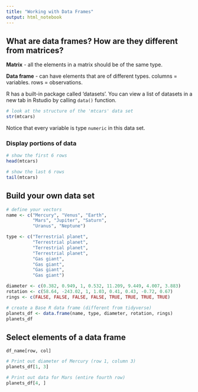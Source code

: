 ```yaml
---
title: "Working with Data Frames"
output: html_notebook
---
```


## What are data frames? How are they different from matrices?
**Matrix** - all the elements in a matrix should be of the same type.

**Data frame** - can have elements that are of different types. columns = variables. rows = observations.

R has a built-in package called 'datasets'. You can view a list of datasets in a new tab in Rstudio by calling `data()` function.
```r
# look at the structure of the 'mtcars' data set
str(mtcars)
```

Notice that every variable is type `numeric` in this data set.

### Display portions of data
```r
# show the first 6 rows
head(mtcars)

# show the last 6 rows
tail(mtcars)
```

## Build your own data set
```r
# define your vectors
name <- c("Mercury", "Venus", "Earth",
          "Mars", "Jupiter", "Saturn",
          "Uranus", "Neptune")

type <- c("Terrestrial planet",
          "Terrestrial planet",
          "Terrestrial planet",
          "Terrestrial planet",
          "Gas giant",
          "Gas giant",
          "Gas giant",
          "Gas giant")

diameter <- c(0.382, 0.949, 1, 0.532, 11.209, 9.449, 4.007, 3.883)
rotation <- c(58.64, -243.02, 1, 1.03, 0.41, 0.43, -0.72, 0.67)
rings <- c(FALSE, FALSE, FALSE, FALSE, TRUE, TRUE, TRUE, TRUE)

# create a Base R data frame (different from tidyverse)
planets_df <- data.frame(name, type, diameter, rotation, rings)
planets_df
```

## Select elements of a data frame
`df_name[row, col]`
```r
# Print out diameter of Mercury (row 1, column 3)
planets_df[1, 3]

# Print out data for Mars (entire fourth row)
planets_df[4, ]
```
